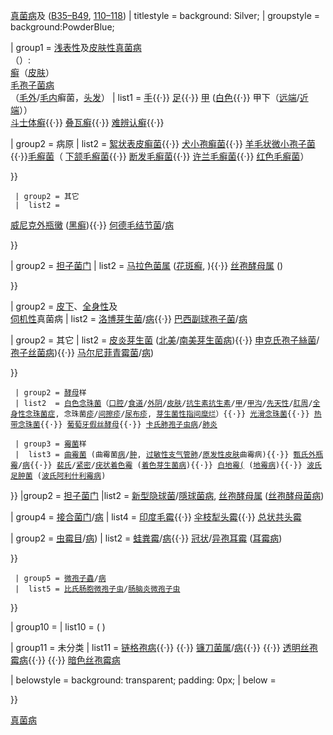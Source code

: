{{Navbox
| name  = 真菌病
| title = [[传染病]]{{·}} [[真菌病]]及{{link-en|中孢子虫纲|Mesomycetozoea}} ([[ICD-10_第一章：某些传染病和寄生虫病#真菌病（B35-B49）|B35–B49]], [[List of ICD-9 codes 001–139: infectious and parasitic diseases#Mycoses (110–118)|110–118]])
| titlestyle = background: Silver;
| groupstyle = background:PowderBlue;

| group1 = [[真菌病#浅表性真菌病|浅表性]]及[[真菌病#皮肤性真菌病|皮肤性]][[真菌病]]<br />（{{link-en|皮肤真菌病|Dermatomycosis}}）:<br/>[[癣]]（[[人类皮肤|皮肤]]）<br />[[毛孢子菌病]]<br/>（[[毛外癣菌|毛外]]/[[毛内癣菌|毛内]]癣菌，[[头发]]）
|  list1 = {{Navbox subgroup
  | groupstyle = background-color: PowderBlue;

| group1 = [[子囊菌门]]
| list1  = {{Navbox subgroup
| groupstyle = background:PowderBlue;

  | group1 = [[皮癣菌]]<br />([[癣]])
  |  list1 = {{Navbox subgroup
  | groupstyle = background-color: PowderBlue;

| group1 = 部位
| list1  = {{link-en|头癬|Tinea barbae|鬚}}/[[头癣|头]] ([[秃疮癣]]){{·}} [[体癣|体]] ([[环癣]], [[园癣]]){{·}} [[股癣|股]]{{·}} [[手癣|手]]{{·}} [[足癣|足]]{{·}} [[甲癣|甲]] ([[白色表面甲癣|白色]]{{·}} 甲下（[[远端甲下霉菌病|远端]]/[[近端甲下霉菌病|近端]]））<br />[[斗士体癣]]{{·}} [[叠瓦癣]]{{·}} [[难辨认癣]]{{·}}

| group2 = 病原
| list2  = [[絮状表皮癣菌]]{{·}} [[犬小孢癣菌]]{{·}} [[羊毛状微小孢子菌]]{{·}}[[毛癬菌]]（ [[下颔毛癬菌]]{{·}} [[断发毛癣菌]]{{·}} [[许兰毛癣菌]]{{·}} [[红色毛癣菌]]）

}}

  | group2 = 其它
  |  list2 =

[[威尼克外瓶黴]] ([[黑癣]]){{·}} [[何德毛结节菌]]/[[黑色毛结节菌病|病]]

}}

| group2 = [[担子菌门]]
| list2  = [[马拉色菌属]] ([[花斑癬]], {{link-en|糠秕孢子菌毛囊炎|Pityrosporum folliculitis}}){{·}} [[丝孢酵母属]] ({{link-en|白色毛结节菌病|White piedra}})

}}

| group2 = [[真菌病#皮下真菌病|皮下]]、[[真菌病#全身性真菌病|全身性]]及<br/>[[真菌病#全身性真菌病|伺机性]]真菌病
|  list2 = {{Navbox subgroup
  | groupstyle = background-color: PowderBlue;

  | group1 = [[子囊菌门]]
  |  list1 = {{Navbox subgroup
  | groupstyle = background-color: PowderBlue

| group1 = [[雙態性真菌|雙態性]]<br />(酵母+霉菌)
| list1  = {{Navbox subgroup
  | groupstyle = background-color: PowderBlue

| group1 = [[爪甲团囊菌目]]
| list1  = [[粗球孢子菌]]/[[普赛德斯球抱子菌]] ([[弥漫性球孢子菌病|弥漫性]]/[[原发性皮肤球孢子菌病|皮肤]]/[[原发性肺球孢子菌病|肺]][[球孢子菌病]]){{·}} [[荚膜组织胞浆菌]] ([[原发性皮肤组织胞浆菌病|皮肤]]/[[原发性肺组织胞浆菌病|肺]]/[[播散型组织胞浆菌病|播散型]][[组织胞浆菌病]]){{·}} [[杜氏组织胞浆菌]]/[[非洲组织胞浆菌病|病]]{{·}} [[洛博芽生菌]]/[[洛博芽生菌病|病]]{{·}} [[巴西副球孢子菌]]/[[巴西副球孢子菌病|病]]

| group2 = 其它
| list2  = [[皮炎芽生菌]] ([[北美芽生菌病|北美]]/[[南美芽生菌病|南美]][[芽生菌病]]){{·}} [[申克氏孢子絲菌]]/[[孢子丝菌病]]){{·}} [[马尔尼菲青霉菌]]/[[马尔尼菲青霉菌病|病]])

}}

  | group2 = [[酵母]]样
  | list2  = [[白色念珠菌]]（[[鵝口瘡|口腔]]/[[食道念珠菌症|食道]]/[[念珠菌性外陰陰道炎|外阴]]/[[慢性皮肤粘膜念珠菌病|皮肤]]/[[抗生素抗生素]]/[[念珠菌甲癣|甲]]/[[念珠菌性甲沟炎|甲沟]]/[[先天性皮肤念珠菌病|先天性]]/[[肛周念珠菌症|肛周]]/[[全身性念珠菌症|全身性]][[念珠菌症]], 念珠菌[[念珠菌疹|疹]]/[[念珠菌性间擦疹|间擦疹]]/[[念珠菌性尿布疹|尿布疹]], [[芽生菌性指间糜烂]]）{{·}} [[光滑念珠菌]]{{·}} [[热带念珠菌]]{{·}} [[葡萄牙假丝酵母]]{{·}} [[卡氏肺孢子虫]][[卡氏肺孢子虫病|病]]/[[卡氏肺孢子虫性肺炎|肺炎]]

  | group3 = [[霉菌]]样
  |  list3 = [[曲霉菌]] (曲霉菌[[曲霉菌病|病]]/[[曲霉肿|肿]], [[过敏性支气管肺曲霉病|过敏性支气管肺]]/[[原发性皮肤曲霉病|原发性皮肤]]曲霉病){{·}} [[甄氏外瓶霉]]/[[霉菌性足分支菌病|病]]{{·}} [[裴氏着色霉|裴氏]]/[[紧密着色霉|紧密]]/[[疣状瓶霉|疣状]][[着色霉属|着色霉]] ([[着色芽生菌病]]){{·}} [[白地霉(]] ([[地霉病]]){{·}} [[波氏足肿菌]] ([[波氏阿利什利霉病]])

}}
|group2  = [[担子菌门]]
|list2   = [[新型隐球菌]]/[[隱球菌病]], [[丝孢酵母属]] ([[丝孢酵母菌病]])

| group4 = [[接合菌门]]/[[接合菌病|病]]
| list4  = {{Navbox subgroup
  | groupstyle = background-color: PowderBlue

| group1 = [[毛霉菌目]]/[[毛霉菌病|病]]
| list1  = [[米根霉]]{{·}} [[印度毛霉]]{{·}} [[伞枝犁头霉]]{{·}} [[总状共头霉]]

| group2 = [[虫霉目]]/[[虫霉病|病]])
| list2  = [[蛙粪霉]]/[[蛙粪霉病|病]]{{·}} [[冠状耳霉|冠状]]/[[异孢耳霉|异孢]][[耳霉属|耳霉]] ([[耳霉病]])

}}

  | group5 = [[微孢子蟲]]/[[微孢子虫病|病]]
  |  list5 = [[比氏肠胞微孢子虫]]/[[肠脑炎微孢子虫]]

}}

| group10 = {{link-en|中孢子虫纲|Mesomycetozoea}} 
| list10  =  {{link-en|西伯鼻孢子菌|Rhinosporidium seeberi}} ( {{link-en|鼻孢子菌病|Rhinosporidiosis}})

| group11 = 未分类
| list11  = [[链格孢病]]{{·}} {{link-en|真菌毛囊​​炎|Fungal folliculitis}}{{·}} [[镰刀菌属]]/[[镰刀菌病|病]]{{·}} {{link-en|婴儿臀部肉芽肿|Granuloma gluteale infantum}}{{·}} [[透明丝孢霉病]]{{·}} {{link-en|真菌性耳炎|Otomycosis}}{{·}} [[暗色丝孢霉病]]

| belowstyle = background: transparent; padding: 0px;
| below = {{Fungus navs}}

}}<noinclude>
[[Category:传染病模板|真菌病]]</noinclude>
